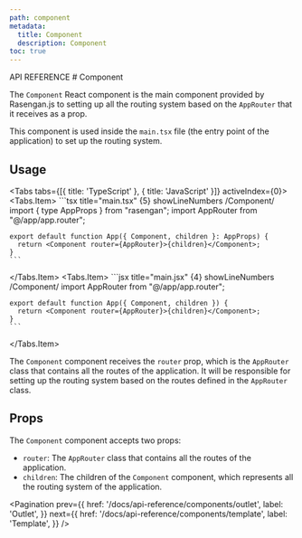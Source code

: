 ```yaml
---
path: component
metadata:
  title: Component
  description: Component
toc: true
---
```



<span className="text-[12px] font-mono-regular text-foreground/60">
  API REFERENCE
</span>
# Component

The `Component` React component is the main component provided by Rasengan.js to setting up all the routing system based on the `AppRouter` that it receives as a prop.

This component is used inside the `main.tsx` file (the entry point of the application) to set up the routing system.

## Usage

<Tabs tabs={[{ title: 'TypeScript' }, { title: 'JavaScript' }]} activeIndex={0}>
  <Tabs.Item>
    ```tsx title="main.tsx" {5} showLineNumbers /Component/
    import { type AppProps } from "rasengan";
    import AppRouter from "@/app/app.router";

    export default function App({ Component, children }: AppProps) {
      return <Component router={AppRouter}>{children}</Component>;
    }
    ```
  </Tabs.Item>
  <Tabs.Item>
    ```jsx title="main.jsx" {4} showLineNumbers /Component/
    import AppRouter from "@/app/app.router";

    export default function App({ Component, children }) {
      return <Component router={AppRouter}>{children}</Component>;
    }
    ```

  </Tabs.Item>
</Tabs>

The `Component` component receives the `router` prop, which is the `AppRouter` class that contains all the routes of the application.
It will be responsible for setting up the routing system based on the routes defined in the `AppRouter` class.

## Props

The `Component` component accepts two props:

- `router`: The `AppRouter` class that contains all the routes of the application.
- `children`: The children of the `Component` component, which represents all the routing system of the application.

<Pagination 
  prev={{
    href: '/docs/api-reference/components/outlet',
    label: 'Outlet',
  }}
  next={{
    href: '/docs/api-reference/components/template',
    label: 'Template',
  }}
/>